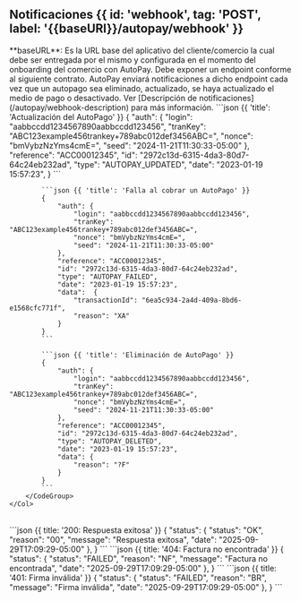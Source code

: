
## Notificaciones {{ id: 'webhook', tag: 'POST', label: '{{baseURl}}/autopay/webhook' }}
<Note type="warning">
    **baseURL**: Es la URL base del aplicativo del cliente/comercio la cual debe ser entregada por el mismo y configurada en el momento del onboarding del comercio con AutoPay.
</Note>
<Row>
    <Col>
        Debe exponer un endpoint conforme al siguiente contrato. AutoPay enviará notificaciones a dicho endpoint cada vez que un autopago sea eliminado, actualizado, se haya actualizado el medio de pago o desactivado.
        Ver [Descripción de notificaciones](/autopay/webhook-description) para más información.
        <ApiReader
            path="/autopay/webhook"
            method="POST"
            api={props.refs}
        />
    </Col>
    <Col sticky={true}>
        <CodeGroup title="Solicitud" tag="POST" label="{{baseURl}}/autopay/webhook">
            ```json {{ 'title': 'Actualización del AutoPago' }}
            {
                "auth": {
                    "login": "aabbccdd1234567890aabbccdd123456",
                    "tranKey": "ABC123example456trankey+789abc012def3456ABC=",
                    "nonce": "bmVybzNzYms4cmE=",
                    "seed": "2024-11-21T11:30:33-05:00"
                },
                "reference": "ACC00012345",
                "id": "2972c13d-6315-4da3-80d7-64c24eb232ad",
                "type": "AUTOPAY_UPDATED",
                "date": "2023-01-19 15:57:23",
            }
            ```

            ```json {{ 'title': 'Falla al cobrar un AutoPago' }}
            {
                "auth": {
                    "login": "aabbccdd1234567890aabbccdd123456",
                    "tranKey": "ABC123example456trankey+789abc012def3456ABC=",
                    "nonce": "bmVybzNzYms4cmE=",
                    "seed": "2024-11-21T11:30:33-05:00"
                },
                "reference": "ACC00012345",
                "id": "2972c13d-6315-4da3-80d7-64c24eb232ad",
                "type": "AUTOPAY_FAILED",
                "date": "2023-01-19 15:57:23",
                "data":  {
                    "transactionId": "6ea5c934-2a4d-409a-8bd6-e1568cfc771f",
                    "reason": "XA"
                }
            }
            ```

            ```json {{ 'title': 'Eliminación de AutoPago' }}
            {
                "auth": {
                    "login": "aabbccdd1234567890aabbccdd123456",
                    "tranKey": "ABC123example456trankey+789abc012def3456ABC=",
                    "nonce": "bmVybzNzYms4cmE=",
                    "seed": "2024-11-21T11:30:33-05:00"
                },
                "reference": "ACC00012345",
                "id": "2972c13d-6315-4da3-80d7-64c24eb232ad",
                "type": "AUTOPAY_DELETED",
                "date": "2023-01-19 15:57:23",
                "data": {
                    "reason": "?F"
                }
            }
            ```
        </CodeGroup>
    </Col>
</Row>

<Row>
    <Col>
        <ApiReader
            path="/autopay/webhook"
            method="POST"
            type="response"
            api={props.refs}
        />
    </Col>
    <Col sticky>
        <br />
        <CodeGroup title="Respuesta">
            ```json {{ title: '200: Respuesta exitosa' }}
                {
                  "status": {
                     "status": "OK",
                     "reason": "00",
                     "message": "Respuesta exitosa",
                     "date": "2025-09-29T17:09:29-05:00"
                  },
                }
            ```
            ```json {{ title: '404: Factura no encontrada' }}
            {
                "status": {
                    "status": "FAILED",
                    "reason": "NF",
                    "message": "Factura no encontrada",
                    "date": "2025-09-29T17:09:29-05:00"
                },
            }
            ```
            ```json {{ title: '401: Firma inválida' }}
            {
                "status": {
                    "status": "FAILED",
                    "reason": "BR",
                    "message": "Firma inválida",
                    "date": "2025-09-29T17:09:29-05:00"
                },
            }
            ```
        </CodeGroup>
    </Col>
</Row>